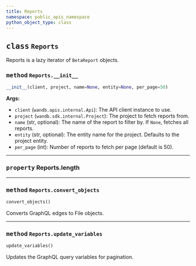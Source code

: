 ```yaml
---
title: Reports
namespace: public_apis_namespace
python_object_type: class
---
```









## <kbd>class</kbd> `Reports`
Reports is a lazy iterator of `BetaReport` objects.

### <kbd>method</kbd> `Reports.__init__`

```python
__init__(client, project, name=None, entity=None, per_page=50)
```

**Args:**
 
 - `client` (`wandb.apis.internal.Api`):  The API client instance to use. 
 - `project` (`wandb.sdk.internal.Project`):  The project to fetch reports from. 
 - `name` (str, optional):  The name of the report to filter by. If `None`,  fetches all reports. 
 - `entity` (str, optional):  The entity name for the project. Defaults to  the project entity. 
 - `per_page` (int):  Number of reports to fetch per page (default is 50). 







---


### <kbd>property</kbd> Reports.length





---


### <kbd>method</kbd> `Reports.convert_objects`

```python
convert_objects()
```

Converts GraphQL edges to File objects. 

---

### <kbd>method</kbd> `Reports.update_variables`

```python
update_variables()
```

Updates the GraphQL query variables for pagination. 

